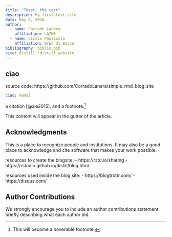 ```yaml
---
title: "Thest, the test"
description: My first test site
date: May 4, 2018
author:
  - name: Corrado Lanera
    affiliation: LAIMS
  - name: Ciccio Pasticcio
    affiliation: Orpo di Bacco
bibliography: biblio.bib
site: distill::distill_website
---
```


## ciao

source code: https://github.com/CorradoLanera/simple_rmd_blog_site


``` yaml
ciao: mandi

```
a citation [@xie2015], and a footnote.^[This will become a hoverable
footnote.]

<aside>
This content will appear in the gutter of the article.
</aside>


## Acknowledgments {.appendix}
This is a place to recognize people and institutions. It may also be a good place
to acknowledge and cite software that makes your work possible.

resources to create the blogsite: 
- https://rstd.io/sharing
- https://rstudio.github.io/distill/blog.html

resources used inside the blog site:
- https://blogtrottr.com/
- https://disqus.com/

## Author Contributions {.appendix}

We strongly encourage you to include an author contributions statement briefly 
describing what each author did.
